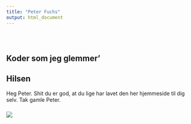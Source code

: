 ```yaml
---
title: "Peter Fuchs"
output: html_document
---
```


<style type="text/css">
.title {
  display: none;
}

#getting-started img {
  margin-right: 10px;
}

</style>

<div class="row" style="padding-top: 30px;">
<div class="col-sm-6">

# **Koder som jeg glemmer'**

## Hilsen

Heg Peter. Shit du er god, at du lige har lavet den her hjemmeside til dig selv. Tak gamle Peter.


</div>
<div class="col-sm-6">

### [](https://crumplab.github.io)

<a href = "https://crumplab.github.io">
![](https://meme.xyz/uploads/posts/t/l-36692-going-to-see-if-my-code-works-800-lines-of-codes-900-errors.jpg)
</a>
</div>
